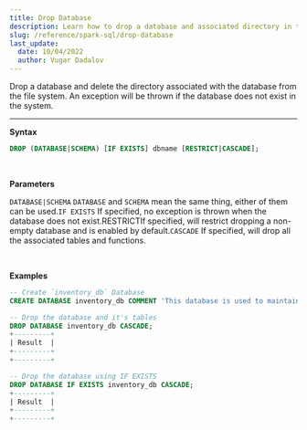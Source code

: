 ```yaml
---
title: Drop Database
description: Learn how to drop a database and associated directory in the file system with this tutorial. Syntax, parameters, and examples included.
slug: /reference/spark-sql/drop-database
last_update:
  date: 10/04/2022
  author: Vugar Dadalov
---
```


Drop a database and delete the directory associated with the database from the file system. An exception will be thrown if the database does not exist in the system.

---

**Syntax**

```sql
DROP (DATABASE|SCHEMA) [IF EXISTS] dbname [RESTRICT|CASCADE];
```

<br />

**Parameters**

`DATABASE|SCHEMA` `DATABASE` and `SCHEMA` mean the same thing, either of them can be used.`IF EXISTS` If specified, no exception is thrown when the database does not exist.RESTRICTIf specified, will restrict dropping a non-empty database and is enabled by default.`CASCADE` If specified, will drop all the associated tables and functions.

<br />

**Examples**

```sql
-- Create `inventory_db` Database
CREATE DATABASE inventory_db COMMENT 'This database is used to maintain Inventory';

-- Drop the database and it's tables
DROP DATABASE inventory_db CASCADE;
+---------+
| Result  |
+---------+
+---------+

-- Drop the database using IF EXISTS
DROP DATABASE IF EXISTS inventory_db CASCADE;
+---------+
| Result  |
+---------+
+---------+
```
